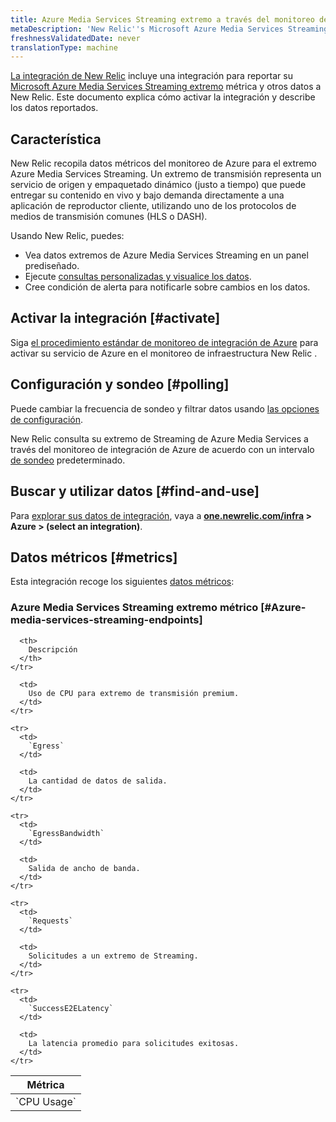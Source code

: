 ```yaml
---
title: Azure Media Services Streaming extremo a través del monitoreo de integración de Azure
metaDescription: 'New Relic''s Microsoft Azure Media Services Streaming Endpoints integration: what data it reports and how to enable it.'
freshnessValidatedDate: never
translationType: machine
---
```


[La integración de New Relic](/docs/infrastructure/integrations-getting-started/getting-started/introduction-infrastructure-integrations) incluye una integración para reportar su [Microsoft Azure Media Services Streaming extremo](https://learn.microsoft.com/en-us/azure/media-services/latest/stream-streaming-endpoint-concept) métrica y otros datos a New Relic. Este documento explica cómo activar la integración y describe los datos reportados.

## Característica

New Relic recopila datos métricos del monitoreo de Azure para el extremo Azure Media Services Streaming. Un extremo de transmisión representa un servicio de origen y empaquetado dinámico (justo a tiempo) que puede entregar su contenido en vivo y bajo demanda directamente a una aplicación de reproductor cliente, utilizando uno de los protocolos de medios de transmisión comunes (HLS o DASH).

Usando New Relic, puedes:

* Vea datos extremos de Azure Media Services Streaming en un panel prediseñado.
* Ejecute [consultas personalizadas y visualice los datos](/docs/infrastructure/integrations-getting-started/getting-started/use-integration-data-new-relic-insights).
* Cree condición de alerta para notificarle sobre cambios en los datos.

## Activar la integración [#activate]

Siga [el procedimiento estándar de monitoreo de integración de Azure](/docs/infrastructure/microsoft-azure-integrations/azure-integrations-list/azure-monitor) para activar su servicio de Azure en el monitoreo de infraestructura New Relic .

## Configuración y sondeo [#polling]

Puede cambiar la frecuencia de sondeo y filtrar datos usando [las opciones de configuración](/docs/infrastructure/microsoft-azure-integrations/azure-integrations-list/azure-monitor/#settings).

New Relic consulta su extremo de Streaming de Azure Media Services a través del monitoreo de integración de Azure de acuerdo con un intervalo [de sondeo](/docs/infrastructure/microsoft-azure-integrations/azure-integrations-list/azure-monitor/#settings) predeterminado.

## Buscar y utilizar datos [#find-and-use]

Para [explorar sus datos de integración](/docs/infrastructure/integrations/find-use-infrastructure-integration-data), vaya a <DoNotTranslate>**[one.newrelic.com/infra](https://one.newrelic.com/infra) > Azure > (select an integration)**</DoNotTranslate>.

## Datos métricos [#metrics]

Esta integración recoge los siguientes [datos métricos](/docs/infrastructure/integrations-getting-started/getting-started/understand-integration-data-data-types#metric):

### Azure Media Services Streaming extremo métrico [#Azure-media-services-streaming-endpoints]

<table>
  <thead>
    <tr>
      <th style={{ width: "300px" }}>
        Métrica
      </th>

      <th>
        Descripción
      </th>
    </tr>
  </thead>

  <tbody>
    <tr>
      <td>
        `CPU Usage`
      </td>

      <td>
        Uso de CPU para extremo de transmisión premium.
      </td>
    </tr>

    <tr>
      <td>
        `Egress`
      </td>

      <td>
        La cantidad de datos de salida.
      </td>
    </tr>

    <tr>
      <td>
        `EgressBandwidth`
      </td>

      <td>
        Salida de ancho de banda.
      </td>
    </tr>

    <tr>
      <td>
        `Requests`
      </td>

      <td>
        Solicitudes a un extremo de Streaming.
      </td>
    </tr>

    <tr>
      <td>
        `SuccessE2ELatency`
      </td>

      <td>
        La latencia promedio para solicitudes exitosas.
      </td>
    </tr>
  </tbody>
</table>